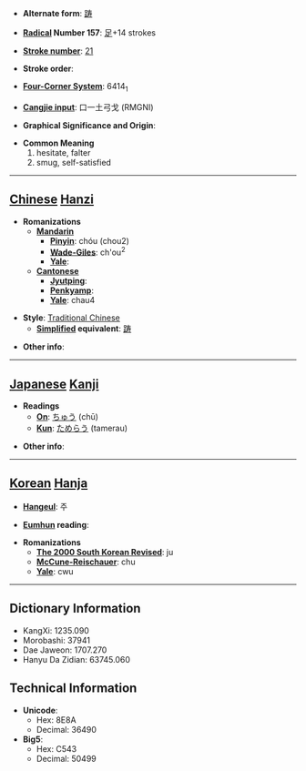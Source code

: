 * '''Alternate form''': [[踌]]

* '''[[Wiktionary:Chinese radical index| Radical]] Number 157''': [[Wiktionary:Chinese radical index 足|足]]+14 strokes

* '''[[Wiktionary:Chinese total strokes index|Stroke number]]''': [[Wiktionary:Chinese total strokes index 21|21]]

* '''Stroke order''': 

* '''[[Wiktionary:Chinese four corner index|Four-Corner System]]''': 6414<sub>1</sub>

* '''[[Wiktionary:Chinese Cangjie index|Cangjie input]]''': 口一土弓戈 (RMGNI)

* '''Graphical Significance and Origin''': 

* '''Common Meaning'''
*#hesitate, falter
*# smug, self-satisfied


----

== [[Chinese]] [[Hanzi]] ==

* '''Romanizations'''
** '''[[Mandarin]]'''
*** '''[[Pinyin]]''': chóu (chou2)
*** '''[[Wade-Giles]]''': ch'ou<sup>2</sup>
*** '''[[Yale]]''': 
** '''[[Cantonese]]'''
*** '''[[Jyutping]]''':
*** '''[[Penkyamp]]''': 
*** '''[[Yale]]''': chau4

* '''Style''': [[Traditional Chinese]] 
** '''[[Simplified Chinese|Simplified]] equivalent''': [[踌]]

* '''Other info''': 

----

== [[Japanese]] [[Kanji]] ==

* '''Readings'''
** '''[[On]]''': [[ちゅう]] (chū)
** '''[[Kun]]''': [[ためらう]] (tamerau)

* '''Other info''':  

----

== [[Korean]] [[Hanja]] ==

* '''[[Hangeul]]''': 주

* '''[[Eumhun]] reading''': 

* '''Romanizations'''
** '''[[The 2000 South Korean Revised Romanization|The 2000 South Korean Revised]]''': ju
** '''[[McCune-Reischauer]]''': chu
** '''[[Yale]]''': cwu

----

== Dictionary Information ==

* KangXi: 1235.090
* Morobashi: 37941
* Dae Jaweon: 1707.270
* Hanyu Da Zidian: 63745.060

== Technical Information ==

* '''Unicode''':
** Hex: 8E8A
** Decimal: 36490
* '''Big5''':
** Hex: C543
** Decimal: 50499
